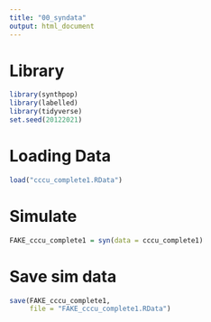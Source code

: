 ```yaml
---
title: "00_syndata"
output: html_document
---
```


# Library
```r
library(synthpop)
library(labelled)
library(tidyverse)
set.seed(20122021)
```

# Loading Data
```r
load("cccu_complete1.RData")
```

# Simulate
```r
FAKE_cccu_complete1 = syn(data = cccu_complete1)
```


# Save sim data
```r
save(FAKE_cccu_complete1,
     file = "FAKE_cccu_complete1.RData")
```

